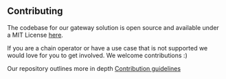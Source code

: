 ## Contributing

The codebase for our gateway solution is open source and available under a MIT License [here](https://github.com/unruggable-labs/evmgateway-v2/tree/main/v2).

If you are a chain operator or have a use case that is not supported we would love for you to get involved. We welcome contributions :)

Our repository outlines more in depth [Contribution guidelines](https://github.com/unruggable-labs/evmgateway-v2/blob/main/v2/CONTRIBUTING.md)

